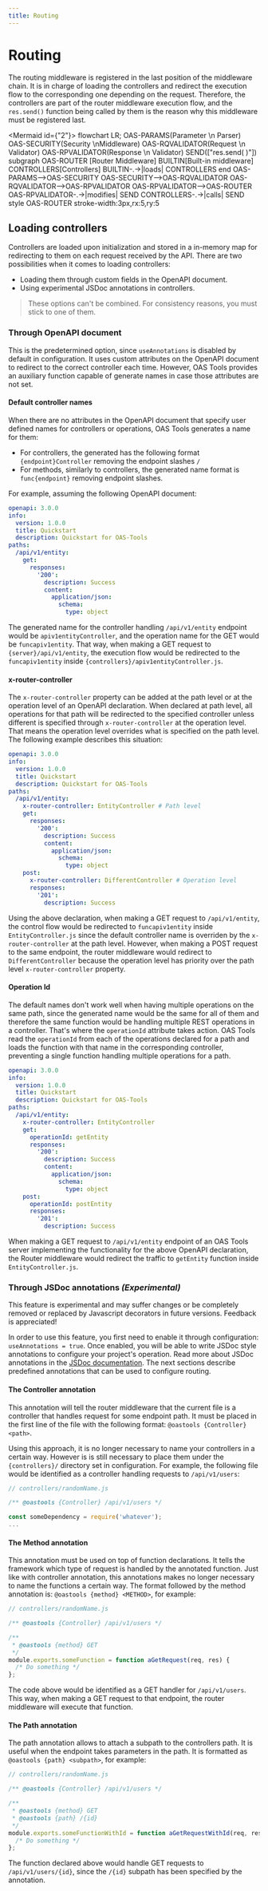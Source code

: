 ```yaml
---
title: Routing
---
```



# Routing
The routing middleware is registered in the last position of the middleware chain. It is in charge of loading the controllers and redirect the execution flow to the corresponding one depending on the request. Therefore, the controllers are part of the router middleware execution flow, and the `res.send()` function being called by them is the reason why this middleware must be registered last.

<Mermaid id={"2"}>
flowchart LR;
    OAS-PARAMS(Parameter \n Parser)
    OAS-SECURITY(Security \nMiddleware)
    OAS-RQVALIDATOR(Request \n Validator)
    OAS-RPVALIDATOR(Response \n Validator)
    SEND(["res.send( )"])
    subgraph OAS-ROUTER [Router Middleware]
        BUILTIN[Built-in middleware]
        CONTROLLERS[Controllers]
        BUILTIN-.->|loads| CONTROLLERS
    end
    OAS-PARAMS-->OAS-SECURITY
    OAS-SECURITY-->OAS-RQVALIDATOR
    OAS-RQVALIDATOR-->OAS-RPVALIDATOR
    OAS-RPVALIDATOR-->OAS-ROUTER
    OAS-RPVALIDATOR-.->|modifies| SEND
    CONTROLLERS-.->|calls| SEND
    style OAS-ROUTER stroke-width:3px,rx:5,ry:5
</Mermaid>

## Loading controllers
Controllers are loaded upon initialization and stored in a in-memory map for redirecting to them on each request received by the API. There are two possibilities when it comes to loading controllers:

* Loading them through custom fields in the OpenAPI document.
* Using experimental JSDoc annotations in controllers.

> These options can't be combined. For consistency reasons, you must stick to one of them.

### Through OpenAPI document
This is the predetermined option, since `useAnnotations` is disabled by default in configuration. It uses custom attributes on the OpenAPI document to redirect to the correct controller each time. However, OAS Tools provides an auxiliary function capable of generate names in case those attributes are not set.

#### Default controller names
When there are no attributes in the OpenAPI document that specify user defined names for controllers or operations, OAS Tools generates a name for them:

* For controllers, the generated has the following format `{endpoint}Controller` removing the endpoint slashes `/`
* For methods, similarly to controllers, the generated name format is `func{endpoint}` removing endpoint slashes.

For example, assuming the following OpenAPI document:

```yaml
openapi: 3.0.0
info:
  version: 1.0.0
  title: Quickstart
  description: Quickstart for OAS-Tools
paths:
  /api/v1/entity:
    get:
      responses:
        '200':
          description: Success
          content:
            application/json:
              schema:
                type: object
```

The generated name for the controller handling `/api/v1/entity` endpoint would be `apiv1entityController`, and the operation name for the GET would be `funcapiv1entity`. That way, when making a GET request to `{server}/api/v1/entity`, the execution flow would be redirected to the `funcapiv1entity` inside `{controllers}/apiv1entityController.js`.

#### x-router-controller
The `x-router-controller` property can be added at the path level or at the operation level of an OpenAPI declaration. When declared at path level, all operations for that path will be redirected to the specified controller unless different is specified through `x-router-controller` at the operation level. That means the operation level overrides what is specified on the path level. The following example describes this situation:

```yaml
openapi: 3.0.0
info:
  version: 1.0.0
  title: Quickstart
  description: Quickstart for OAS-Tools
paths:
  /api/v1/entity:
    x-router-controller: EntityController # Path level
    get:
      responses:
        '200':
          description: Success
          content:
            application/json:
              schema:
                type: object
    post:
      x-router-controller: DifferentController # Operation level
      responses:
        '201':
          description: Success
```

Using the above declaration, when making a GET request to `/api/v1/entity`, the control flow would be redirected to `funcapiv1entity` inside `EntityController.js` since the default controller name is overriden by the `x-router-controller` at the path level. However, when making a POST request to the same endpoint, the router middleware would redirect to `DifferentController` because the operation level has priority over the path level `x-router-controller` property.

#### Operation Id
The default names don't work well when having multiple operations on the same path, since the generated name would be the same for all of them and therefore the same function would be handling multiple REST operations in a controller. That's where the `operationId` attribute takes action. OAS Tools read the `operationId` from each of the operations declared for a path and loads the function with that name in the corresponding controller, preventing a single function handling multiple operations for a path.

```yaml
openapi: 3.0.0
info:
  version: 1.0.0
  title: Quickstart
  description: Quickstart for OAS-Tools
paths:
  /api/v1/entity:
    x-router-controller: EntityController
    get:
      operationId: getEntity
      responses:
        '200':
          description: Success
          content:
            application/json:
              schema:
                type: object
    post:
      operationId: postEntity
      responses:
        '201':
          description: Success
```

When making a GET request to `/api/v1/entity` endpoint of an OAS Tools server implementing the functionality for the above OpenAPI declaration, the Router middleware would redirect the traffic to `getEntity` function inside `EntityController.js`. 

### Through JSDoc annotations _(Experimental)_
<Callout type="warning" emoji="⚠">
This feature is experimental and may suffer changes or be completely removed or replaced by Javascript decorators in future versions. Feedback is appreciated!
</Callout>

In order to use this feature, you first need to enable it through configuration: `useAnnotations = true`. Once enabled, you will be able to write JSDoc style annotations to configure your project's operation. Read more about JSDoc annotations in the [JSDoc documentation](https://jsdoc.app/). The next sections describe predefined annotations that can be used to configure routing.

#### The Controller annotation
This annotation will tell the router middleware that the current file is a controller that handles request for some endpoint path. It must be placed in the first line of the file with the following format: `@oastools {Controller} <path>`.

Using this approach, it is no longer necessary to name your controllers in a certain way. However is is still necessary to place them under the `{controllers}/` directory set in configuration. For example, the following file would be identified as a controller handling requests to `/api/v1/users`:

```js
// controllers/randomName.js

/** @oastools {Controller} /api/v1/users */

const someDependency = require('whatever');
...
```

#### The Method annotation
This annotation must be used on top of function declarations. It tells the framework which type of request is handled by the annotated function. Just like with controller annotation, this annotations makes no longer necessary to name the functions a certain way. The format followed by the method annotation is: `@oastools {method} <METHOD>`, for example:

```js
// controllers/randomName.js

/** @oastools {Controller} /api/v1/users */

/**
 * @oastools {method} GET
 */
module.exports.someFunction = function aGetRequest(req, res) {
  /* Do something */
};
```

The code above would be identified as a GET handler for `/api/v1/users`. This way, when making a GET request to that endpoint, the router middleware will execute that function.

#### The Path annotation
The path annotation allows to attach a subpath to the controllers path. It is useful when the endpoint takes parameters in the path. It is formatted as `@oastools {path} <subpath>`, for example:

```js
// controllers/randomName.js

/** @oastools {Controller} /api/v1/users */

/**
 * @oastools {method} GET
 * @oastools {path} /{id}
 */
module.exports.someFunctionWithId = function aGetRequestWithId(req, res) {
  /* Do something */
};
```

The function declared above would handle GET requests to `/api/v1/users/{id}`, since the `/{id}` subpath has been specified by the annotation.
